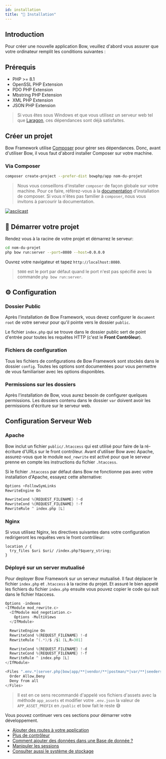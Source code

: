 ```yaml
---
id: installation
title: "🚀 Installation"
---
```



## Introduction

Pour créer une nouvelle application Bow, veuillez d'abord vous assurer que votre ordinateur remplit les conditions suivantes :

## Prérequis

- PHP >= 8.1
- OpenSSL PHP Extension
- PDO PHP Extension
- Mbstring PHP Extension
- XML PHP Extension
- JSON PHP Extension

> Si vous êtes sous Windows et que vous utilisez un serveur web tel que [Laragon](https://laragon.org/), ces dépendances sont déjà satisfaites.

## Créer un projet

Bow Framework utilise [Composer](https://getcomposer.org) pour gérer ses dépendances. Donc, avant d'utiliser Bow, il vous faut d'abord installer Composer sur votre machine.

### Via Composer

```bash
composer create-project --prefer-dist bowphp/app nom-du-projet
```

> Nous vous conseillons d'installer `composer` de façon globale sur votre machine. Pour ce faire, référez-vous à la [documentation](https://getcomposer.org/download) d'installation de composer.
> Si vous n'êtes pas familier à `composer`, nous vous invitons à parcourir la documentation.

[![asciicast](https://asciinema.org/a/s8HpeoaUwnxEZ7OOPRxxXE52z.svg)](https://asciinema.org/a/s8HpeoaUwnxEZ7OOPRxxXE52z)

## 🚀 Démarrer votre projet

Rendez vous à la racine de votre projet et démarrez le serveur:

```bash
cd nom-du-projet
php bow run:server --port=8080 --host=0.0.0.0
```

Ouvrez votre navigateur et tapez `http://localhost:8080`.

> `5000` est le port par défaut quand le port n'est pas spécifié avec la commande `php bow run:server`.

## ⚙️ Configuration

### Dossier Public

Après l'installation de Bow Framework, vous devez configurer le `document root` de votre serveur pour qu'il pointe vers le dossier `public`.

Le fichier `index.php` qui se trouve dans le dossier public sert de point d'entrée pour toutes les requêtes HTTP (c'est le **Front Contrôleur**).

### Fichiers de configuration

Tous les fichiers de configurations de Bow Framework sont stockés dans le dossier `config`. Toutes les options sont documentées pour vous permettre de vous familiariser avec les options disponibles.

### Permissions sur les dossiers

Après l'installation de Bow, vous aurez besoin de configurer quelques permissions. Les dossiers contenu dans le dossier `var` doivent avoir les permissions d'écriture sur le serveur web.

## Configuration Serveur Web

### Apache

Bow inclut un fichier `public/.htaccess` qui est utilisé pour faire de la ré-écriture d'URLs sur le front contrôleur. Avant d'utiliser Bow avec Apache, assurez-vous que le module `mod_rewrite` est activé pour que le serveur
prenne en compte les instructions du fichier `.htaccess`.

Si le fichier `.htaccess` par défaut dans Bow ne fonctionne pas avec votre installation d'Apache, essayez cette alternative:

```c
Options +FollowSymLinks
RewriteEngine On

RewriteCond %{REQUEST_FILENAME} !-d
RewriteCond %{REQUEST_FILENAME} !-f
RewriteRule ^ index.php [L]
```

### Nginx

Si vous utilisez Nginx, les directives suivantes dans votre configuration redirigeront les requêtes vers le front contrôleur:

```nginx
location / {
  try_files $uri $uri/ /index.php?$query_string;
}
```

### Déployé sur un server mutualisé

Pour deployer Bow Framework sur un serveur mutualisé. Il faut déplacer le fichier `index.php` et `.htaccess` à la racine du projet.
Et assuré le bien appelé les fichiers du fichier `index.php` ensuite vous pouvez copier le code qui suit dans le fichier htaccess.

```c
Options -indexes
<IfModule mod_rewrite.c>
  <IfModule mod_negotiation.c>
    Options -MultiViews
  </IfModule>

  RewriteEngine On
  RewriteCond %{REQUEST_FILENAME} !-d
  RewriteRule ^(.*)/$ /$1 [L,R=301]

  RewriteCond %{REQUEST_FILENAME} !-d
  RewriteCond %{REQUEST_FILENAME} !-f
  RewriteRule ^ index.php [L]
</IfModule>

<Files ".env.*|server.php|bow|app/**|vendor/**|postman/*|var/**|seeders/*|templates/**|tests/**|migrations/**">
  Order Allow,Deny
  Deny from all
</Files>
```

> Il est en ce sens recommandé d'appelé vos fichiers d'assets avec la méthode `app_assets` et modifier votre `.env.json` la valeur de `APP_ASSET_PREFIX` en `/public` et bow fait le reste 😅

Vous pouvez continuer vers ces sections pour démarrer votre développement.

- [Ajouter des routes à votre application](./routing)
- [Plus de contrôleur](./controller)
- [Comment ajouter des données dans une Base de donnée ?](./database)
- [Manipuler les sessions](./session)
- [Consulter aussi le système de stockage](./storage)

<SuggestionFeature />
